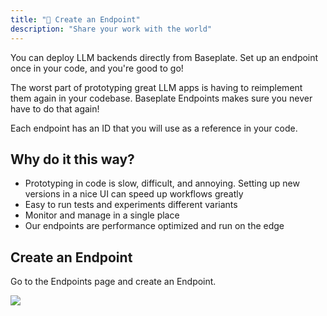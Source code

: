 ```yaml
---
title: "🚀 Create an Endpoint"
description: "Share your work with the world"
---
```


<Tip>
  You can deploy LLM backends directly from Baseplate. Set up an endpoint once
  in your code, and you're good to go!
</Tip>

The worst part of prototyping great LLM apps is having to reimplement them again
in your codebase. Baseplate Endpoints makes sure you never have to do that
again!

Each endpoint has an ID that you will use as a reference in your code.

## Why do it this way?

- Prototyping in code is slow, difficult, and annoying. Setting up new versions
  in a nice UI can speed up workflows greatly
- Easy to run tests and experiments different variants
- Monitor and manage in a single place
- Our endpoints are performance optimized and run on the edge

## Create an Endpoint

Go to the Endpoints page and create an Endpoint.

<Frame caption="Endpoints take your prototyped LLM and creates a ready to use API!">
  <img src="/images/create-an-endpoint.png" />
</Frame>
